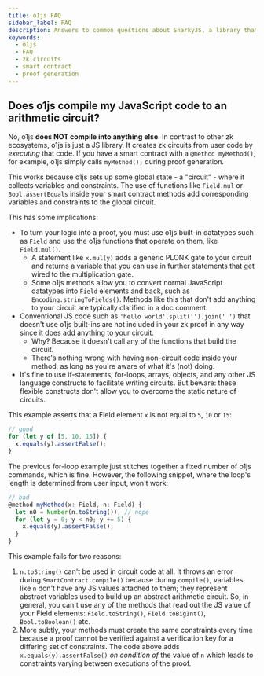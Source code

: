 ```yaml
---
title: o1js FAQ
sidebar_label: FAQ
description: Answers to common questions about SnarkyJS, a library that creates zk circuits from user code. Learn about the use of built-in SnarkyJS datatypes, functions, and the implications for proof generation.
keywords:
  - o1js
  - FAQ
  - zk circuits
  - smart contract
  - proof generation
---
```


## Does o1js compile my JavaScript code to an arithmetic circuit?

No, o1js **does NOT compile into anything else**. In contrast to other zk ecosystems, o1js is just a JS library. It creates zk circuits from user code by _executing_ that code. If you have a smart contract with a `@method myMethod()`, for example, o1js simply calls `myMethod();` during proof generation.

This works because o1js sets up some global state - a "circuit" - where it collects variables and constraints. The use of functions like `Field.mul` or `Bool.assertEquals` inside your smart contract methods add corresponding variables and constraints to the global circuit.

This has some implications:

- To turn your logic into a proof, you must use o1js built-in datatypes such as `Field` and use the o1js functions that operate on them, like `Field.mul()`.
  - A statement like `x.mul(y)` adds a generic PLONK gate to your circuit and returns a variable that you can use in further statements that get wired to the multiplication gate.
  - Some o1js methods allow you to convert normal JavaScript datatypes into `Field` elements and back, such as `Encoding.stringToFields()`. Methods like this that don't add anything to your circuit are typically clarified in a doc comment.
- Conventional JS code such as `'hello world'.split('').join(' ')` that doesn't use o1js built-ins are not included in your zk proof in any way since it does add anything to your circuit.
  - Why? Because it doesn't call any of the functions that build the circuit.
  - There's nothing wrong with having non-circuit code inside your method, as long as you're aware of what it's (not) doing.
- It's fine to use if-statements, for-loops, arrays, objects, and any other JS language constructs to facilitate writing circuits. But beware: these flexible constructs don't allow you to overcome the static nature of circuits.

This example asserts that a Field element `x` is not equal to `5`, `10` or `15`:

```ts
// good
for (let y of [5, 10, 15]) {
  x.equals(y).assertFalse();
}
```

The previous for-loop example just stitches together a fixed number of o1js commands, which is fine. However, the following snippet, where the loop's length is determined from user input, won't work:

```ts
// bad
@method myMethod(x: Field, n: Field) {
  let n0 = Number(n.toString()); // nope
  for (let y = 0; y < n0; y += 5) {
    x.equals(y).assertFalse();
  }
}
```

This example fails for two reasons:

1. `n.toString()` can't be used in circuit code at all. It throws an error during `SmartContract.compile()` because during `compile()`, variables like `n` don't have any JS values attached to them; they represent abstract variables used to build up an abstract arithmetic circuit. So, in general, you can't use any of the methods that read out the JS value of your Field elements: `Field.toString()`, `Field.toBigInt()`, `Bool.toBoolean()` etc.
2. More subtly, your methods must create the same constraints every time because a proof cannot be verified against a verification key for a differing set of constraints. The code above adds `x.equals(y).assertFalse()` _on condition of_ the value of `n` which leads to constraints varying between executions of the proof.
